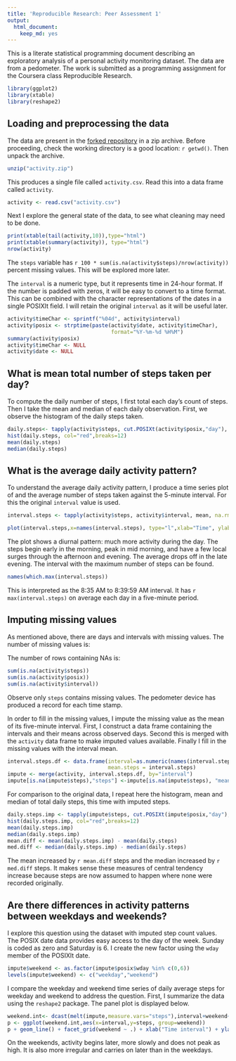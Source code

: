 ```yaml
---
title: 'Reproducible Research: Peer Assessment 1'
output:
  html_document:
    keep_md: yes
---
```


This is a literate statistical programming document describing an exploratory analysis of a personal activity monitoring dataset. The data are from a pedometer. The work is submitted as a programming assignment for the Coursera class Reproducible Research.

```r
library(ggplot2)
library(xtable)
library(reshape2)
```


## Loading and preprocessing the data

The data are present in the [forked repository][1] in a zip archive. Before proceeding, check the working directory is a good location: `r getwd()`. Then unpack the archive.

```r
unzip("activity.zip")
```

This produces a single file called `activity.csv`. Read this into a data frame called `activity`. 

```r
activity <- read.csv("activity.csv")
```

Next I explore the general state of the data, to see what cleaning may need to be done.

```r
print(xtable(tail(activity,10)),type="html")
print(xtable(summary(activity)), type="html")
nrow(activity)
```

The `steps` variable has `r 100 * sum(is.na(activity$steps)/nrow(activity)) ` percent missing values. This will be explored more later.

The `interval` is a numeric type, but it represents time in 24-hour format. If the number is padded with zeros, it will be easy to convert to a time format.  This can be combined with the character representations of the dates in a single POSIXlt field. I will retain the original `interval` as it will be useful later.


```r
activity$timeChar <- sprintf("%04d", activity$interval)
activity$posix <- strptime(paste(activity$date, activity$timeChar), 
                                 format="%Y-%m-%d %H%M")
summary(activity$posix)
activity$timeChar <- NULL
activity$date <- NULL
```

## What is mean total number of steps taken per day?

To compute the daily number of steps, I first total each day's count of steps. Then I take the mean and median of each daily observation.  First, we observe the histogram of the daily steps taken. 

```r
daily.steps<- tapply(activity$steps, cut.POSIXt(activity$posix,"day"), sum, na.rm=T)
hist(daily.steps, col="red",breaks=12)
mean(daily.steps)
median(daily.steps)
```

## What is the average daily activity pattern?

To understand the average daily activity pattern, I produce a time series plot of and the average number of steps taken against the 5-minute interval.  For this the original `interval` value is used.

```r
interval.steps <- tapply(activity$steps, activity$interval, mean, na.rm=T)

plot(interval.steps,x=names(interval.steps), type="l",xlab="Time", ylab="Average daily steps",main="Daily Activity Pattern", lwd=2, col="blue")

```

The plot shows a diurnal pattern: much more activity during the day. The steps begin early in the morning, peak in mid morning, and have a few local surges through the afternoon and evening. The average drops off in the late evening. The interval with the maximum number of steps can be found. 

```r
names(which.max(interval.steps))
```

This is interpreted as the 8:35 AM to 8:39:59 AM interval. It has `r max(interval.steps)` on average each day in a five-minute period. 

## Imputing missing values

As mentioned above, there are days and intervals with missing values.  The number of missing values is: 

The number of rows containing NAs is:
```r
sum(is.na(activity$steps))
sum(is.na(activity$posix))
sum(is.na(activity$interval))
```
Observe only `steps` contains missing values. The pedometer device has produced a record for each time stamp. 


In order to fill in the missing values, I impute the missing value as the mean of its five-minute interval. First, I construct a data frame containing the intervals and their means across observed days. Second this is merged with the `activity` data frame to make imputed values available. Finally I fill in the missing values with the interval mean.

```r
interval.steps.df <- data.frame(interval=as.numeric(names(interval.steps)),
                                mean.steps = interval.steps)
impute <- merge(activity, interval.steps.df, by="interval")
impute[is.na(impute$steps),"steps"] <-impute[is.na(impute$steps), "mean.steps"] 
```

For comparison to the original data, I repeat here the histogram, mean and median of total daily steps, this time with imputed steps.

```r
daily.steps.imp <- tapply(impute$steps, cut.POSIXt(impute$posix,"day"), sum)
hist(daily.steps.imp, col="red",breaks=12)
mean(daily.steps.imp)
median(daily.steps.imp)
mean.diff <- mean(daily.steps.imp) - mean(daily.steps) 
med.diff <- median(daily.steps.imp) - median(daily.steps)
```

The mean increased by `r mean.diff` steps and the median increased by `r med.diff` steps.  It makes sense these measures of central tendency increase because steps are now assumed to happen where none were recorded originally.  


## Are there differences in activity patterns between weekdays and weekends?
I explore this question using the dataset with imputed step count values. The POSIX date data provides easy access to the day of the week. Sunday is coded as zero and Saturday is 6.  I create the new factor using the `wday` member of the POSIXlt date.

```r
impute$weekend <- as.factor(impute$posix$wday %in% c(0,6))
levels(impute$weekend) <- c("weekday","weekend")
```


I compare the weekday and weekend time series of daily average steps for weekday and weekend to address the question.  First, I summarize the data using the `reshape2` package. The panel plot is displayed below.

```r
weekend.int<- dcast(melt(impute,measure.vars="steps"),interval+weekend~variable,mean)
p <- ggplot(weekend.int,aes(x=interval,y=steps, group=weekend))
p + geom_line() + facet_grid(weekend ~ .) + xlab("Time interval") + ylab("Average number of steps")
```

On the weekends, activity begins later, more slowly and does not peak as high. It is also more irregular and carries on later than in the weekdays.



[1]:https://github.com/rdpeng/RepData_PeerAssessment1